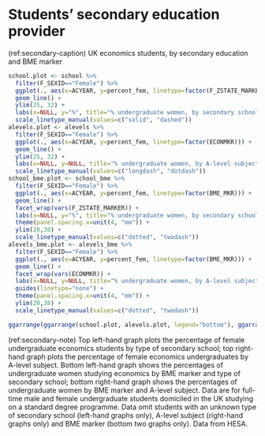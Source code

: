 # Students' secondary education provider {#sec:secondary}

(ref:secondary-caption) UK economics students, by secondary education and BME marker

```r
school.plot <- school %>%
  filter(F_SEXID=="Female") %>%
  ggplot(., aes(x=ACYEAR, y=percent_fem, linetype=factor(F_ZSTATE_MARKER))) +
  geom_line() +
  ylim(25, 32) +
  labs(x=NULL, y="%", title="% undergraduate women, by secondary school") +
  scale_linetype_manual(values=c("solid", "dashed"))
alevels.plot <- alevels %>%
  filter(F_SEXID=="Female") %>%
  ggplot(., aes(x=ACYEAR, y=percent_fem, linetype=factor(ECONMKR))) +
  geom_line() +
  ylim(25, 32) +
  labs(x=NULL, y=NULL, title="% undergraduate women, by A-level subject") +
  scale_linetype_manual(values=c("longdash", "dotdash"))
school_bme.plot <- school_bme %>%
  filter(F_SEXID=="Female") %>%
  ggplot(., aes(x=ACYEAR, y=percent_fem, linetype=factor(BME_MKR))) +
  geom_line() +
  facet_wrap(vars(F_ZSTATE_MARKER)) +
  labs(x=NULL, y="%", title="% undergraduate women, by secondary school and BME") +
  theme(panel.spacing.x=unit(4, "mm")) +
  ylim(20,38) +
  scale_linetype_manual(values=c("dotted", "twodash"))
alevels_bme.plot <- alevels_bme %>%
  filter(F_SEXID=="Female") %>%
  ggplot(., aes(x=ACYEAR, y=percent_fem, linetype=factor(BME_MKR))) +
  geom_line() +
  facet_wrap(vars(ECONMKR)) +
  labs(x=NULL, y=NULL, title="% undergraduate women, by A-level subject and BME") +
  guides(linetype="none") +
  theme(panel.spacing.x=unit(4, "mm")) +
  ylim(20,38) +
  scale_linetype_manual(values=c("dotted", "twodash"))

ggarrange(ggarrange(school.plot, alevels.plot, legend="bottom"), ggarrange(school_bme.plot, alevels_bme.plot, legend="bottom", common.legend = TRUE), nrow=2, ncol=1)
```

(ref:secondary-note) Top left-hand graph plots the percentage of female undergraduate economics students by type of secondary school; top right-hand graph plots the percentage of female economics undergraduates by A-level subject. Bottom left-hand graph shows the percentages of undergraduate women studying economics by BME marker and type of secondary school; bottom right-hand graph shows the percentages of undergraduate women by BME marker and A-level subject. Data are for full-time male and female undergraduate students domiciled in the UK studying on a standard degree programme. Data omit students with an unknown type of secondary school (left-hand graphs only), A-level subject (right-hand graphs only) and BME marker (bottom two graphs only). Data from HESA.
